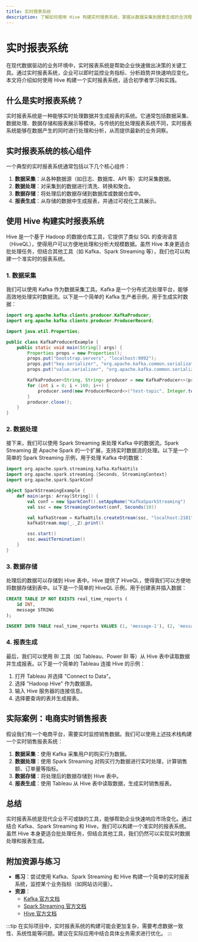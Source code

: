 ```yaml
---
title: 实时报表系统
description: 了解如何使用 Hive 构建实时报表系统，掌握从数据采集到报表生成的全流程。
---
```


# 实时报表系统

在现代数据驱动的业务环境中，实时报表系统是帮助企业快速做出决策的关键工具。通过实时报表系统，企业可以即时监控业务指标、分析趋势并快速响应变化。本文将介绍如何使用 Hive 构建一个实时报表系统，适合初学者学习和实践。

## 什么是实时报表系统？

实时报表系统是一种能够实时处理数据并生成报表的系统。它通常包括数据采集、数据处理、数据存储和报表展示等模块。与传统的批处理报表系统不同，实时报表系统能够在数据产生的同时进行处理和分析，从而提供最新的业务洞察。

## 实时报表系统的核心组件

一个典型的实时报表系统通常包括以下几个核心组件：

1. **数据采集**：从各种数据源（如日志、数据库、API 等）实时采集数据。
2. **数据处理**：对采集到的数据进行清洗、转换和聚合。
3. **数据存储**：将处理后的数据存储到数据库或数据仓库中。
4. **报表生成**：从存储的数据中生成报表，并通过可视化工具展示。

## 使用 Hive 构建实时报表系统

Hive 是一个基于 Hadoop 的数据仓库工具，它提供了类似 SQL 的查询语言（HiveQL），使得用户可以方便地处理和分析大规模数据。虽然 Hive 本身更适合批处理任务，但结合其他工具（如 Kafka、Spark Streaming 等），我们也可以构建一个准实时的报表系统。

### 1. 数据采集

我们可以使用 Kafka 作为数据采集工具。Kafka 是一个分布式流处理平台，能够高效地处理实时数据流。以下是一个简单的 Kafka 生产者示例，用于生成实时数据：

```java
import org.apache.kafka.clients.producer.KafkaProducer;
import org.apache.kafka.clients.producer.ProducerRecord;

import java.util.Properties;

public class KafkaProducerExample {
    public static void main(String[] args) {
        Properties props = new Properties();
        props.put("bootstrap.servers", "localhost:9092");
        props.put("key.serializer", "org.apache.kafka.common.serialization.StringSerializer");
        props.put("value.serializer", "org.apache.kafka.common.serialization.StringSerializer");

        KafkaProducer<String, String> producer = new KafkaProducer<>(props);
        for (int i = 0; i < 100; i++) {
            producer.send(new ProducerRecord<>("test-topic", Integer.toString(i), "message-" + i));
        }
        producer.close();
    }
}
```

### 2. 数据处理

接下来，我们可以使用 Spark Streaming 来处理 Kafka 中的数据流。Spark Streaming 是 Apache Spark 的一个扩展，支持实时数据流的处理。以下是一个简单的 Spark Streaming 示例，用于处理 Kafka 中的数据：

```scala
import org.apache.spark.streaming.kafka.KafkaUtils
import org.apache.spark.streaming.{Seconds, StreamingContext}
import org.apache.spark.SparkConf

object SparkStreamingExample {
    def main(args: Array[String]) {
        val conf = new SparkConf().setAppName("KafkaSparkStreaming")
        val ssc = new StreamingContext(conf, Seconds(10))

        val kafkaStream = KafkaUtils.createStream(ssc, "localhost:2181", "spark-streaming-consumer-group", Map("test-topic" -> 1))
        kafkaStream.map(_._2).print()

        ssc.start()
        ssc.awaitTermination()
    }
}
```

### 3. 数据存储

处理后的数据可以存储到 Hive 表中。Hive 提供了 HiveQL，使得我们可以方便地将数据存储到表中。以下是一个简单的 HiveQL 示例，用于创建表并插入数据：

```sql
CREATE TABLE IF NOT EXISTS real_time_reports (
    id INT,
    message STRING
);

INSERT INTO TABLE real_time_reports VALUES (1, 'message-1'), (2, 'message-2');
```

### 4. 报表生成

最后，我们可以使用 BI 工具（如 Tableau、Power BI 等）从 Hive 表中读取数据并生成报表。以下是一个简单的 Tableau 连接 Hive 的示例：

1. 打开 Tableau 并选择 "Connect to Data"。
2. 选择 "Hadoop Hive" 作为数据源。
3. 输入 Hive 服务器的连接信息。
4. 选择要查询的表并生成报表。

## 实际案例：电商实时销售报表

假设我们有一个电商平台，需要实时监控销售数据。我们可以使用上述技术栈构建一个实时销售报表系统：

1. **数据采集**：使用 Kafka 采集用户的购买行为数据。
2. **数据处理**：使用 Spark Streaming 对购买行为数据进行实时处理，计算销售额、订单量等指标。
3. **数据存储**：将处理后的数据存储到 Hive 表中。
4. **报表生成**：使用 Tableau 从 Hive 表中读取数据，生成实时销售报表。

## 总结

实时报表系统是现代企业不可或缺的工具，能够帮助企业快速响应市场变化。通过结合 Kafka、Spark Streaming 和 Hive，我们可以构建一个准实时的报表系统。虽然 Hive 本身更适合批处理任务，但结合其他工具，我们仍然可以实现实时数据处理和报表生成。

## 附加资源与练习

- **练习**：尝试使用 Kafka、Spark Streaming 和 Hive 构建一个简单的实时报表系统，监控某个业务指标（如网站访问量）。
- **资源**：
  - [Kafka 官方文档](https://kafka.apache.org/documentation/)
  - [Spark Streaming 官方文档](https://spark.apache.org/docs/latest/streaming-programming-guide.html)
  - [Hive 官方文档](https://hive.apache.org/)

:::tip
在实际项目中，实时报表系统的构建可能会更加复杂，需要考虑数据一致性、系统性能等问题。建议在实际应用中结合具体业务需求进行优化。
:::